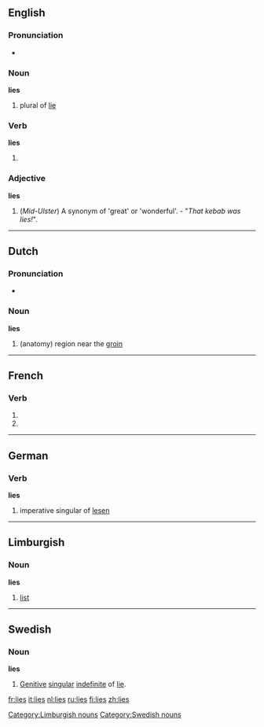 {{see|Lies}}
==English==

===Pronunciation===
* {{audio|en-us-lies.ogg|Audio (US)}}

===Noun===
'''lies''' {{p}}

# plural of [[lie]]

===Verb===
'''lies'''

# {{third-person singular of|[[lie]]}}

===Adjective===
'''lies'''

# (''Mid-Ulster'') A synonym of 'great' or 'wonderful'. - "''That kebab was lies!''".
----

==Dutch==

===Pronunciation===
*{{audio|Nl-lies.ogg|audio}}

===Noun===
'''lies''' {{f}}

# (anatomy) region near the [[groin]]

----

==French==

===Verb===
{{fr-verb-form}}

# {{form of|[[second-person|Second-person]] [[singular]] [[present indicative]]|[[lier]]|lang=French}}
# {{form of|Second-person singular [[present subjunctive]]|lier|lang=French}}

----

==German==

===Verb===
'''lies'''

# imperative singular of [[lesen]]

----

==Limburgish==

===Noun===
'''lies'''

# [[list]]

[[Category:Limburgish nouns]]

----

==Swedish==

===Noun===
{{sv-noun|gender=Common|lie|lien|liar|liarna|lies|liens|liars|liarnas}}
'''lies'''

# [[genitive|Genitive]] [[singular]] [[indefinite]] of [[lie#Swedish|lie]].

{{see|liés}}

[[Category:Swedish nouns]]

[[fr:lies]]
[[it:lies]]
[[nl:lies]]
[[ru:lies]]
[[fi:lies]]
[[zh:lies]]
